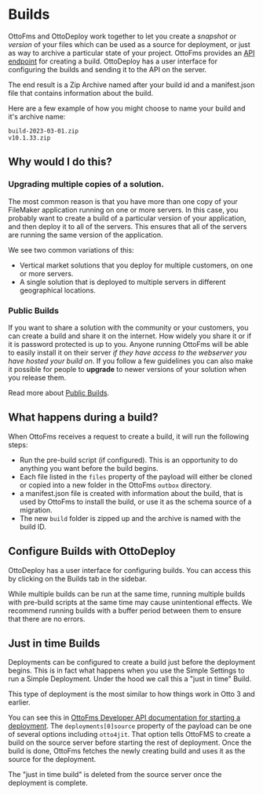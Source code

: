 
# Builds

OttoFms and OttoDeploy work together to let you create a _snapshot_ or _version_ of your files which can be used as a source for deployment, or just as way to archive a particular state of your project. OttoFms provides an [API endpoint](/apidoc#tag/Build) for creating a build. OttoDeploy has a user interface for configuring the builds and sending it to the API on the server.

The end result is a Zip Archive named after your build id and a manifest.json file that contains information about the build.

Here are a few example of how you might choose to name your build and it's archive name:

```
build-2023-03-01.zip
v10.1.33.zip
```

## Why would I do this?

### Upgrading multiple copies of a solution.

The most common reason is that you have more than one copy of your FileMaker application running on one or more servers. In this case, you probably want to create a build of a particular version of your application, and then deploy it to all of the servers. This ensures that all of the servers are running the same version of the application.

We see two common variations of this:

- Vertical market solutions that you deploy for multiple customers, on one or more servers.
- A single solution that is deployed to multiple servers in different geographical locations.

### Public Builds

If you want to share a solution with the community or your customers, you can create a build and share it on the internet. How widely you share it or if it is password protected is up to you. Anyone running OttoFms will be able to easily install it on their server _if they have access to the webserver you have hosted your build on_. If you follow a few guidelines you can also make it possible for people to **upgrade** to newer versions of your solution when you release them.

Read more about [Public Builds](/public-builds).

## What happens during a build?

When OttoFms receives a request to create a build, it will run the following steps:

- Run the pre-build script (if configured). This is an opportunity to do anything you want before the build begins.
- Each file listed in the `files` property of the payload will either be cloned or copied into a new folder in the OttoFms `outbox` directory.
- a manifest.json file is created with information about the build, that is used by OttoFms to install the build, or use it as the schema source of a migration.
- The new `build` folder is zipped up and the archive is named with the build ID.

## Configure Builds with OttoDeploy

OttoDeploy has a user interface for configuring builds. You can access this by clicking on the Builds tab in the sidebar.

<Callout type="warning">
  While multiple builds can be run at the same time, running multiple builds
  with pre-build scripts at the same time may cause unintentional effects. We
  recommend running builds with a buffer period between them to ensure that
  there are no errors.
</Callout>

## Just in time Builds

Deployments can be configured to create a build just before the deployment begins. This is in fact what happens when you use the Simple Settings to run a Simple Deployment. Under the hood we call this a "just in time" Build.

This type of deployment is the most similar to how things work in Otto 3 and earlier.

You can see this in [OttoFms Developer API documentation for starting a deployment](/apidoc#tag/Deployment/operation/PostOttoApiDeployment). The `deployments[0]source` property of the payload can be one of several options including `otto4jit`. That option tells OttoFMS to create a build on the source server before starting the rest of deployment. Once the build is done, OttoFms fetches the newly creating build and uses it as the source for the deployment.

The "just in time build" is deleted from the source server once the deployment is complete.
